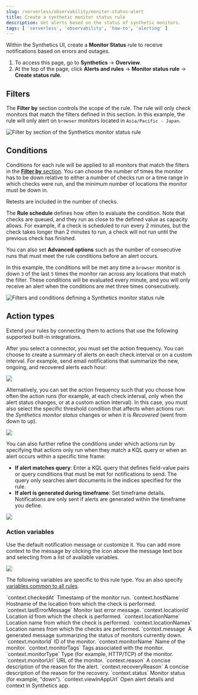 ```yaml
---
slug: /serverless/observability/monitor-status-alert
title: Create a synthetic monitor status rule
description: Get alerts based on the status of synthetic monitors.
tags: [ 'serverless', 'observability', 'how-to', 'alerting' ]
---
```



Within the Synthetics UI, create a **Monitor Status** rule to receive notifications
based on errors and outages.

1. To access this page, go to **Synthetics** → **Overview**.
1. At the top of the page, click **Alerts and rules** → **Monitor status rule** → **Create status rule**.

## Filters

The **Filter by** section controls the scope of the rule.
The rule will only check monitors that match the filters defined in this section.
In this example, the rule will only alert on `browser` monitors located in `Asia/Pacific - Japan`.

![Filter by section of the Synthetics monitor status rule](../images/synthetic-monitor-filters.png)

## Conditions

Conditions for each rule will be applied to all monitors that match the filters in the [**Filter by** section](#filters).
You can choose the number of times the monitor has to be down relative to either a number of checks run
or a time range in which checks were run, and the minimum number of locations the monitor must be down in.

<DocCallOut title="Note">
  Retests are included in the number of checks.
</DocCallOut>

The **Rule schedule** defines how often to evaluate the condition. Note that checks are queued, and they run as close
to the defined value as capacity allows. For example, if a check is scheduled to run every 2 minutes, but the check
takes longer than 2 minutes to run, a check will not run until the previous check has finished.

You can also set **Advanced options** such as the number of consecutive runs that must meet the rule conditions before
an alert occurs.

In this example, the conditions will be met any time a `browser` monitor is down `3` of the last `5` times
the monitor ran across any locations that match the filter. These conditions will be evaluated every minute,
and you will only receive an alert when the conditions are met three times consecutively.

![Filters and conditions defining a Synthetics monitor status rule](../images/synthetic-monitor-conditions.png)

## Action types

Extend your rules by connecting them to actions that use the following supported built-in integrations.

<Connectors />

After you select a connector, you must set the action frequency.
You can choose to create a summary of alerts on each check interval or on a custom interval.
For example, send email notifications that summarize the new, ongoing, and recovered alerts each hour:

![](../images/synthetic-monitor-action-types-summary.png)

Alternatively, you can set the action frequency such that you choose how often the action runs
(for example, at each check interval, only when the alert status changes, or at a custom action interval).
In this case, you must also select the specific threshold condition that affects when actions run:
the _Synthetics monitor status_ changes or when it is _Recovered_ (went from down to up).

![](../images/synthetic-monitor-action-types-each-alert.png)

You can also further refine the conditions under which actions run by specifying that actions only run
when they match a KQL query or when an alert occurs within a specific time frame:

* **If alert matches query**: Enter a KQL query that defines field-value pairs or query conditions that must
  be met for notifications to send. The query only searches alert documents in the indices specified for the rule.
* **If alert is generated during timeframe**: Set timeframe details. Notifications are only sent if alerts are
  generated within the timeframe you define.

![](../images/synthetic-monitor-action-types-more-options.png)

### Action variables

Use the default notification message or customize it.
You can add more context to the message by clicking the icon above the message text box
and selecting from a list of available variables.

![](../images/synthetic-monitor-action-variables.png)

The following variables are specific to this rule type.
You an also specify [variables common to all rules](((kibana-ref))/rule-action-variables.html).

<DocDefList>
  <DocDefTerm>`context.checkedAt`</DocDefTerm>
  <DocDefDescription>
    Timestamp of the monitor run.
  </DocDefDescription>
  <DocDefTerm>`context.hostName`</DocDefTerm>
  <DocDefDescription>
    Hostname of the location from which the check is performed.
  </DocDefDescription>
  <DocDefTerm>`context.lastErrorMessage`</DocDefTerm>
  <DocDefDescription>
    Monitor last error message.
  </DocDefDescription>
  <DocDefTerm>`context.locationId`</DocDefTerm>
  <DocDefDescription>
    Location id from which the check is performed.
  </DocDefDescription>
  <DocDefTerm>`context.locationName`</DocDefTerm>
  <DocDefDescription>
    Location name from which the check is performed.
  </DocDefDescription>
  <DocDefTerm>`context.locationNames`</DocDefTerm>
  <DocDefDescription>
    Location names from which the checks are performed.
  </DocDefDescription>
  <DocDefTerm>`context.message`</DocDefTerm>
  <DocDefDescription>
    A generated message summarizing the status of monitors currently down.
  </DocDefDescription>
  <DocDefTerm>`context.monitorId`</DocDefTerm>
  <DocDefDescription>
    ID of the monitor.
  </DocDefDescription>
  <DocDefTerm>`context.monitorName`</DocDefTerm>
  <DocDefDescription>
    Name of the monitor.
  </DocDefDescription>
  <DocDefTerm>`context.monitorTags`</DocDefTerm>
  <DocDefDescription>
    Tags associated with the monitor.
  </DocDefDescription>
  <DocDefTerm>`context.monitorType`</DocDefTerm>
  <DocDefDescription>
    Type (for example, HTTP/TCP) of the monitor.
  </DocDefDescription>
  <DocDefTerm>`context.monitorUrl`</DocDefTerm>
  <DocDefDescription>
    URL of the monitor.
  </DocDefDescription>
  <DocDefTerm>`context.reason`</DocDefTerm>
  <DocDefDescription>
    A concise description of the reason for the alert.
  </DocDefDescription>
  <DocDefTerm>`context.recoveryReason`</DocDefTerm>
  <DocDefDescription>
    A concise description of the reason for the recovery.
  </DocDefDescription>
  <DocDefTerm>`context.status`</DocDefTerm>
  <DocDefDescription>
    Monitor status (for example, "down").
  </DocDefDescription>
  <DocDefTerm>`context.viewInAppUrl`</DocDefTerm>
  <DocDefDescription>
    Open alert details and context in Synthetics app.
  </DocDefDescription>
</DocDefList>